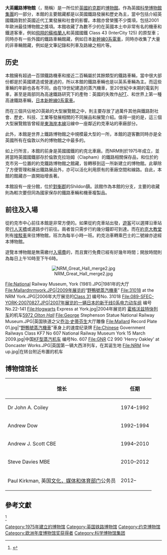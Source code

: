 {{Infobox Museum
 |name        = 大英鐵路博物館<br/><small>{{lang|en|National Railway Museum}}</small>
 |image       = National Railway Museum.svg
 |established = 1975年
 |location    = [[英格蘭|英格蘭]][[約克|約克]]Leeman Road
 |type        = [[鐵路博物館|鐵路博物館]]
 |visitors    = 每年平均 744,000<ref>{{cite web|url=http://www.nrm.org.uk/visitor/annualreview.asp|title=NRM Annual Reviews|accessdate=2007-06-10|deadurl=yes|archiveurl=https://web.archive.org/web/20070626101248/http://www.nrm.org.uk/visitor/annualreview.asp|archivedate=2007-06-26}}</ref>
 |director    = Andrew J Scott
 |website     = [http://www.nrm.org.uk/ NRM website]
}}
{{portal box|英國|鐵路}}
'''大英鐵路博物館'''（{{lang-en|'''National Railway Museum'''}}，簡稱{{lang|en|'''NRM'''}}）是一所位於[[英國|英國]][[約克郡|約克郡]]的[[博物館|博物館]]。作為英國[[科學博物館集團|科學博物館集團]]的一部分，本館的主要館藏都是以英國鐵路發展和歷史為主，當中包括介紹英國鐵路對於英國近代工業發展和社會的影響。本館亦曾榮獲不少獎項，包括2001年歐洲最佳博物館之獎項。本館收藏了為數不少的在英國本土中非常有名的機車和鐵道客車，例如[[飛翔的蘇格蘭人|飛翔的蘇格蘭人]]和英國國鐵 Class 43 (InterCity 125) 的原型車；同時亦有一些外國的鐵路車輛館藏，例如日本[[新幹線|新幹線]][[新幹線0系|0系電車]]，同時亦收集了大量的非車輛館藏，例如是文筆記錄和列車及路線之相片等。

== 历史 ==
本館擁有超過一百頭鐵路機車和接近二百輛屬於其餘類型的鐵路車輛，當中很大部份都是於英國建造或營運過的，所以本館的鐵路車輛也是以英系車輛為主。而這些車輛的年齡也各有不同，由在19世紀建造的蒸汽機車，至20世紀中末期的電氣列車，甚至是兩部同為高速鐵路研究下的產物：英國的失敗作[[APT|APT]]、和世界上第一種高速鐵路車輛，[[日本|日本]][[新幹線0系|新幹線0系電車]]。

而在三個共佔地20英畝的大型展覽館之中，則主要存放了過萬件其他與鐵路對社會、歷史、科技、工業等發展相關的不同展品和展覽介紹。值得一提的是，這三個大型展覽館皆曾經是[[英鐵東海岸本線|東海岸本線]]沿線中一座鄰近約克車站的車廠部分。

此外，本館是世界上鐵路博物館之中規模最大型的一所，本館的遊客數同時亦是全英國所有在倫敦以外的博物館之中最多的。

如上行所言，本館的前身是英國國鐵的約克北車廠。而NRM則於1975年成立，並將當時英國國鐵部存於倫敦克拉珀姆（Clapham）的鐵路相關保存品，和位於約克市另一位置的約克鐵路博物館之館藏，皆轉移到這一所新建立的博物館。此舉除了方便管理和展出鐵路展品外，亦可以活化利用原有的車廠空間和線路。自此，本館的館藏亦一直開始增長著。

本館設有一座分館，位於[[對衡郡|對衡郡]]的Shildon鎮。該館作為本館的分支，主要的收藏則為較次要但同為國家保存的鐵路車輛和機車複製品。

== 前往及入場 ==
從約克市中心前往本館是非常方便的。如果從約克車站出發，[[遊客|遊客]]可以選擇沿車站旁[[行人天橋|行人天橋]]或道路步行前往。兩者皆只需步行約幾分鐘即可到達。而在[[約克大教堂|約克大教堂]]則有[[接駁車|接駁車]]來往博物館，班次為每半小時一班。約克泊車轉乘巴士的二號線亦途經本博物館。

遊覽本博物館是無需繳付[[入場費|入場費]]的，而且實行免費已經有好幾年時間；開放時間則為每日上午10時至下午6時。

{{clear}}
<center>
[[File:NRM_Great_Hall_merge2.jpg|thumb]]
</center>

<gallery style="text-align:left" mode="packed" widths="180" heights="180">
File:National Railway Museum, York (1981).JPG|1981年的大厅
File:Mallardnrmyork.JPG|2009年展览的“[[倫敦及東北鐵路4468號機車|野鴨號蒸汽機車]]”
File:31018 at the NRM York.JPG|2006年大厅展览的[[British_Rail_Class_31|Class 31]] 编号No. 31018
File:089-SFEC-YORK-20070827.JPG|2007年展览的一辆日本的[[新干线0系电力动车组|新干线0系电力动车组]] 编号No.22-141
File:Hogwarts Express at York.jpg|2004年展览的 [[霍格沃兹特快列车|霍格沃兹特快列车]]的机车[[GWR_4900_Class_5972_Olton_Hall|5972 ''Olton Hall'']]
File:George Stephenson Statue National Railway Museum.JPG|英国铁道之父[[乔治·史蒂芬生|乔治·史蒂芬生]]大厅雕像
File:Mallard Record Plate 01.jpg|“[[倫敦及東北鐵路4468號機車|野鴨號蒸汽機車]]”車身上的速度纪录牌
File:Chinese Government Railways Class KF7 No 607 National Railway Museum York 15 March 2009.jpg|中国[[KF型蒸汽机车|KF型蒸汽机车]] 编号No. 607
File:GNR C2 990 'Henry Oakley' at Doncaster Works.JPG|英国第一辆大西洋列车，在其诞生地
File:NRM line up.jpg|在转台附近布置的机车
</gallery>

==博物馆馆长==
<center>
{|class="wikitable"
|-
!馆长
!任期
|-
|Dr John A. Coiley||1974–1992
|-
|Andrew Dow||1992–1994
|-
|Andrew J. Scott CBE||1994–2010
|-
|Steve Davies MBE||2010–2012
|-
| Paul Kirkman, 英国[[文化，媒体和体育部门|文化，媒体和体育部门]]公务员 ||2012–
|}
</center>

== 參考文獻 ==
<ref>{{Cite web|title=火车爱好者必去的“网红”博物馆！|url=https://mp.weixin.qq.com/s?__biz=MjM5MDA3MDM5OA==&mid=2652634135&idx=1&sn=3ea42c36c9168dfc232dd9414b80ac6a&chksm=bda53f068ad2b61001961cedb4b31477a9dc68952c7b39cad9c26958eacde9d458348fc2a76f&scene=0&xtrack=1#rd|accessdate=2019-09-21|author=|date=2019-09-21|format=|publisher=[[人民铁道|人民铁道]]|language=}}</ref>{{Reflist}}

[[Category:1975年建立的博物馆|Category:1975年建立的博物馆]]
[[Category:英国铁路博物馆|Category:英国铁路博物馆]]
[[Category:约克博物馆|Category:约克博物馆]]
[[Category:欧洲年度博物馆奖获得者|Category:欧洲年度博物馆奖获得者]]
[[Category:科学博物馆集团|Category:科学博物馆集团]]